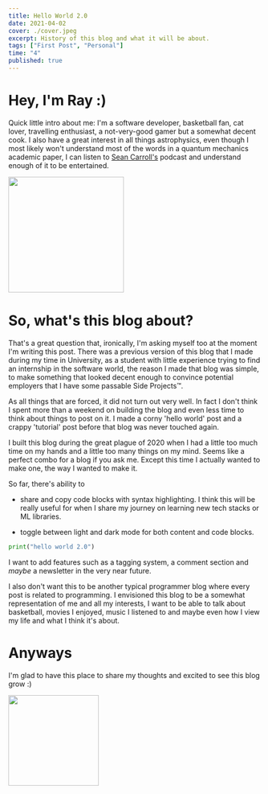 ```yaml
---
title: Hello World 2.0
date: 2021-04-02
cover: ./cover.jpeg
excerpt: History of this blog and what it will be about.
tags: ["First Post", "Personal"]
time: "4"
published: true
---
```




# Hey, I'm Ray :) 

Quick little intro about me: I'm a software developer, basketball fan, cat lover, travelling enthusiast, a not-very-good gamer but a somewhat decent cook. I also have a 
great interest in all things astrophysics, even though I most likely won't understand most of the words in a quantum mechanics academic paper, I can
 listen to [Sean Carroll's](https://en.wikipedia.org/wiki/Sean_M._Carroll) podcast and understand enough of it to be entertained. 

<img src="https://media.giphy.com/media/69v0ObT7bUgJWxepJt/giphy.gif" width="230" />


# So, what's this blog about? 

That's a great question that, ironically, I'm asking myself too at the moment I'm writing this post. 
There was a previous version of this blog that I made during my time in University, as a student with 
little experience trying to find an internship in the software world, the reason I made 
that blog was simple, to make something that looked decent enough to convince potential employers that
I have some passable Side Projects™. 

As all things that are forced, it did not turn out very well. In fact I don't think I spent more 
than a weekend on building the blog and even less time to think about things to post on it. 
I made a corny 'hello world' post and a crappy 'tutorial' post before that blog was never touched 
again. 

I built this blog during the great plague of 2020 when I had a little too much time on my hands 
and a little too many things on my mind. Seems like a perfect combo for a blog if you ask me. Except 
this time I actually wanted to make one, the way I wanted to make it.

So far, there's ability to 
 
* share and copy code blocks with syntax highlighting. I think this will be really useful for when I share 
my journey on learning new tech stacks or ML libraries.

* toggle between light and dark mode for both content and code blocks. 
```python
print("hello world 2.0")
```


I want to add features such as a tagging system, a comment section and *maybe* a newsletter in the 
very near future.

I also don't want this to be another typical programmer blog where every post is related to 
programming. I envisioned this blog
to be a somewhat representation of me and all my interests, I want to be able to talk about 
basketball, movies I enjoyed, music I listened to and maybe even how I view my life and what I think 
it's about. 

# Anyways

I'm glad to have this place to share my thoughts and excited to see this blog grow :) 

<img src="https://media.giphy.com/media/g9582DNuQppxC/giphy.gif" height="180" />